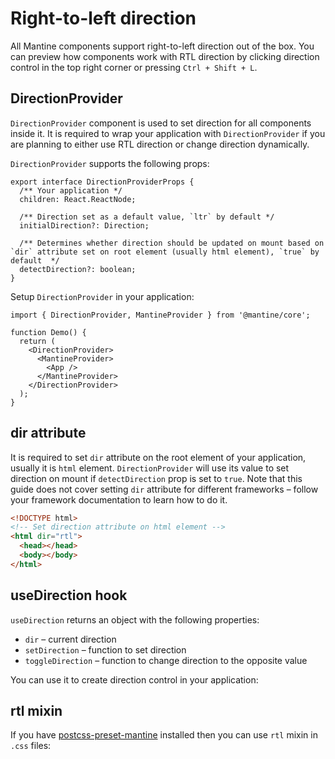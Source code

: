 

# Right-to-left direction

All Mantine components support right-to-left direction out of the box.
You can preview how components work with RTL direction by clicking direction control
in the top right corner or pressing `Ctrl + Shift + L`.

## DirectionProvider

`DirectionProvider` component is used to set direction for all components inside it.
It is required to wrap your application with `DirectionProvider` if you are planning to
either use RTL direction or change direction dynamically.

`DirectionProvider` supports the following props:

```tsx
export interface DirectionProviderProps {
  /** Your application */
  children: React.ReactNode;

  /** Direction set as a default value, `ltr` by default */
  initialDirection?: Direction;

  /** Determines whether direction should be updated on mount based on `dir` attribute set on root element (usually html element), `true` by default  */
  detectDirection?: boolean;
}
```

Setup `DirectionProvider` in your application:

```tsx
import { DirectionProvider, MantineProvider } from '@mantine/core';

function Demo() {
  return (
    <DirectionProvider>
      <MantineProvider>
        <App />
      </MantineProvider>
    </DirectionProvider>
  );
}
```

## dir attribute

It is required to set `dir` attribute on the root element of your application, usually it is `html` element.
`DirectionProvider` will use its value to set direction on mount if `detectDirection` prop is set to `true`.
Note that this guide does not cover setting `dir` attribute for different frameworks – follow your framework
documentation to learn how to do it.

```html
<!DOCTYPE html>
<!-- Set direction attribute on html element -->
<html dir="rtl">
  <head></head>
  <body></body>
</html>
```

## useDirection hook

`useDirection` returns an object with the following properties:

- `dir` – current direction
- `setDirection` – function to set direction
- `toggleDirection` – function to change direction to the opposite value

You can use it to create direction control in your application:

<Demo data={StylesDemos.directionControl} />

## rtl mixin

If you have [postcss-preset-mantine](/styles/postcss-preset) installed then you can use `rtl` mixin in `.css` files:

<Demo data={StylesDemos.rtlMixin} />
